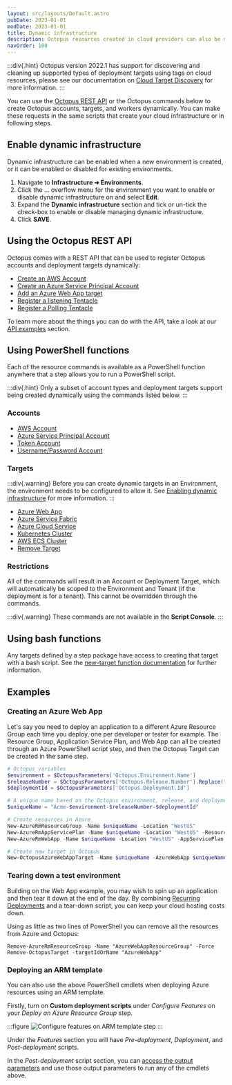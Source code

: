 ```yaml
---
layout: src/layouts/Default.astro
pubDate: 2023-01-01
modDate: 2023-01-01
title: Dynamic infrastructure
description: Octopus resources created in cloud providers can also be modeled in Octopus using service messages and scripts, which form part of dynamic infrastructure.
navOrder: 100
---
```


:::div{.hint}
Octopus version 2022.1 has support for discovering and cleaning up supported types of deployment targets using tags on cloud resources, please see our documentation on [Cloud Target Discovery](/docs/infrastructure/deployment-targets/cloud-target-discovery) for more information.
:::

You can use the [Octopus REST API](/docs/octopus-rest-api) or the Octopus commands below to create Octopus accounts, targets, and workers dynamically. You can make these requests in the same scripts that create your cloud infrastructure or in following steps.

<CreateDeploymentTargetsHint />

## Enable dynamic infrastructure

Dynamic infrastructure can be enabled when a new environment is created, or it can be enabled or disabled for existing environments.

1. Navigate to **Infrastructure ➜ Environments**.
1. Click the ... overflow menu for the environment you want to enable or disable dynamic infrastructure on and select **Edit**.
1. Expand the **Dynamic infrastructure** section and tick or un-tick the check-box to enable or disable managing dynamic infrastructure.
1. Click **SAVE**.

## Using the Octopus REST API

Octopus comes with a REST API that can be used to register Octopus accounts and deployment targets dynamically:

- [Create an AWS Account](/docs/octopus-rest-api/examples/accounts/create-aws-account)
- [Create an Azure Service Principal Account](/docs/octopus-rest-api/examples/accounts/create-azure-service-principal)
- [Add an Azure Web App target](/docs/octopus-rest-api/examples/deployment-targets/add-azure-web-app)
- [Register a listening Tentacle](/docs/octopus-rest-api/examples/deployment-targets/register-listening-tentacle)
- [Register a Polling Tentacle](/docs/octopus-rest-api/examples/deployment-targets/register-polling-tentacle)

To learn more about the things you can do with the API, take a look at our [API examples](/docs/octopus-rest-api/examples) section.

## Using PowerShell functions

Each of the resource commands is available as a PowerShell function anywhere that a step allows you to run a PowerShell script.

:::div{.hint}
Only a subset of account types and deployment targets support being created dynamically using the commands listed below.
:::

### Accounts

- [AWS Account](/docs/infrastructure/deployment-targets/dynamic-infrastructure/aws-accounts)
- [Azure Service Principal Account](/docs/infrastructure/deployment-targets/dynamic-infrastructure/azure-accounts)
- [Token Account](/docs/infrastructure/deployment-targets/dynamic-infrastructure/token-accounts)
- [Username/Password Account](/docs/infrastructure/deployment-targets/dynamic-infrastructure/username-password-accounts)

### Targets

:::div{.warning}
Before you can create dynamic targets in an Environment, the environment needs to be configured to allow it. See [Enabling dynamic infrastructure](/docs/infrastructure/deployment-targets/dynamic-infrastructure/#enable-dynamic-infrastructure) for more information.
:::

- [Azure Web App](/docs/infrastructure/deployment-targets/dynamic-infrastructure/azure-web-app-target)
- [Azure Service Fabric](/docs/infrastructure/deployment-targets/dynamic-infrastructure/azure-service-fabric-target)
- [Azure Cloud Service](/docs/infrastructure/deployment-targets/dynamic-infrastructure/azure-cloud-service-target)
- [Kubernetes Cluster](/docs/infrastructure/deployment-targets/dynamic-infrastructure/kubernetes-target)
- [AWS ECS Cluster](/docs/infrastructure/deployment-targets/dynamic-infrastructure/new-octopustarget)
- [Remove Target](/docs/infrastructure/deployment-targets/dynamic-infrastructure/remove-octopustarget)

### Restrictions

All of the commands will result in an Account or Deployment Target, which will automatically be scoped to the Environment and Tenant (if the deployment is for a tenant).
This cannot be overridden through the commands.

:::div{.warning}
These commands are not available in the **Script Console**.
:::

## Using bash functions

Any targets defined by a step package have access to creating that target with a bash script. See the [new-target function documentation](/docs/infrastructure/deployment-targets/dynamic-infrastructure/new-octopustarget) for further information.

## Examples

### Creating an Azure Web App

Let's say you need to deploy an application to a different Azure Resource Group each time you deploy, one per developer or tester for example. The Resource Group, Application Service Plan, and Web App can all be created through an Azure PowerShell script step, and then the Octopus Target can be created in the same step.

```powershell
# Octopus variables
$environment = $OctopusParameters['Octopus.Environment.Name']
$releaseNumber = $OctopusParameters['Octopus.Release.Number'].Replace(".", "-")
$deploymentId = $OctopusParameters['Octopus.Deployment.Id']

# A unique name based on the Octopus environment, release, and deployment
$uniqueName = "Acme-$environment-$releaseNumber-$deploymentId"

# Create resources in Azure
New-AzureRmResourceGroup -Name $uniqueName -Location "WestUS"
New-AzureRmAppServicePlan -Name $uniqueName -Location "WestUS" -ResourceGroupName $uniqueName -Tier Free
New-AzureRmWebApp -Name $uniqueName -Location "WestUS" -AppServicePlan $uniqueName -ResourceGroupName $uniqueName

# Create new target in Octopus
New-OctopusAzureWebAppTarget -Name $uniqueName -AzureWebApp $uniqueName -AzureResourceGroupName $uniqueName -OctopusAccountIdOrName "my-octopus-azure-service-principal-account" -OctopusRoles "acme-web"
```

### Tearing down a test environment

Building on the Web App example, you may wish to spin up an application and then tear it down at the end of the day. By combining [Recurring Deployments](https://yamldoc.liuyan.wang/blog/recurring-deployments) and a tear-down script, you can keep your cloud hosting costs down.

Using as little as two lines of PowerShell you can remove all the resources from Azure and Octopus:

```
Remove-AzureRmResourceGroup -Name "AzureWebAppResourceGroup" -Force
Remove-OctopusTarget -targetIdOrName "AzureWebApp"
```

### Deploying an ARM template

You can also use the above PowerShell cmdlets when deploying Azure resources using an ARM template.

Firstly, turn on **Custom deployment scripts** under _Configure Features_ on your _Deploy an Azure Resource Group_ step.

:::figure
![Configure features on ARM template step](/docs/infrastructure/deployment-targets/dynamic-infrastructure/arm-template-step-configure-features.png "width=500")
:::

Under the _Features_ section you will have _Pre-deployment_, _Deployment_, and _Post-deployment_ scripts.

In the _Post-deployment_ script section, you can [access the output parameters](/docs/runbooks/runbook-examples/azure/resource-groups/#arm-template-out-params) and use those output parameters to run any of the cmdlets above.
